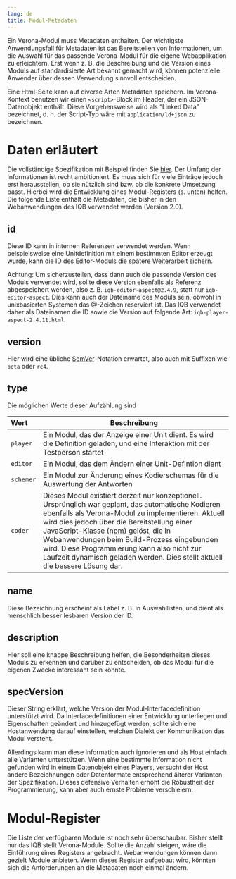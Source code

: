 ```yaml
---
lang: de
title: Modul-Metadaten
---
```


Ein Verona-Modul muss Metadaten enthalten. Der wichtigste Anwendungsfall für Metadaten ist das Bereitstellen von Informationen, um die Auswahl für das passende Verona-Modul für die eigene Webapplikation zu erleichtern. Erst wenn z. B. die Beschreibung und die Version eines Moduls auf standardisierte Art bekannt gemacht wird, können potenzielle Anwender über dessen Verwendung sinnvoll entscheiden.

Eine Html-Seite kann auf diverse Arten Metadaten speichern. Im Verona-Kontext benutzen wir einen `<script>`-Block im Header, der ein JSON-Datenobjekt enthält. Diese Vorgehensweise wird als "Linked Data" bezeichnet, d. h. der Script-Typ wäre mit `application/ld+json` zu bezeichnen.

# Daten erläutert

Die vollständige Spezifikation mit Beispiel finden Sie [hier](https://verona-interfaces.github.io/metadata). Der Umfang der Informationen ist recht ambitioniert. Es muss sich für viele Einträge jedoch erst herausstellen, ob sie nützlich sind bzw. ob die konkrete Umsetzung passt. Hierbei wird die Entwicklung eines Modul-Registers (s. unten) helfen. Die folgende Liste enthält die Metadaten, die bisher in den Webanwendungen des IQB verwendet werden (Version 2.0).

## id

Diese ID kann in internen Referenzen verwendet werden. Wenn beispielsweise eine Unitdefinition mit einem bestimmten Editor erzeugt wurde, kann die ID des Editor-Moduls die spätere Weiterarbeit sichern. 

Achtung: Um sicherzustellen, dass dann auch die passende Version des Moduls verwendet wird, sollte diese Version ebenfalls als Referenz abgespeichert werden, also z. B. `iqb-editor-aspect@2.4.9`, statt nur `iqb-editor-aspect`. Dies kann auch der Dateiname des Moduls sein, obwohl in unixbasierten Systemen das @-Zeichen reserviert ist. Das IQB verwendet daher als Dateinamen die ID sowie die Version auf folgende Art: `iqb-player-aspect-2.4.11.html`.

## version

Hier wird eine übliche [SemVer](https://semver.org/lang/de/)-Notation erwartet, also auch mit Suffixen wie `beta` oder `rc4`.

## type

Die möglichen Werte dieser Aufzählung sind

| Wert | Beschreibung                                                                                                                                                                                                                                                                                                                                                                                                                                                                  | 
| :--- |-------------------------------------------------------------------------------------------------------------------------------------------------------------------------------------------------------------------------------------------------------------------------------------------------------------------------------------------------------------------------------------------------------------------------------------------------------------------------------|
| `player` | Ein Modul, das der Anzeige einer Unit dient. Es wird die Definition geladen, und eine Interaktion mit der Testperson startet                                                                                                                                                                                                                                                                                                                                                  |
| `editor` | Ein Modul, das dem Ändern einer Unit-Defintion dient                                                                                                                                                                                                                                                                                                                                                                                                                          |
| `schemer` | Ein Modul zur Änderung eines Kodierschemas für die Auswertung der Antworten                                                                                                                                                                                                                                                                                                                                                                                                   |
| `coder` | Dieses Modul existiert derzeit nur konzeptionell. Ursprünglich war geplant, das automatische Kodieren ebenfalls als Verona-Modul zu implementieren. Aktuell wird dies jedoch über die Bereitstellung einer JavaScript-Klasse ([npm](https://www.npmjs.com/package/@iqb/responses)) gelöst, die in Webanwendungen beim Build-Prozess eingebunden wird. Diese Programmierung kann also nicht zur Laufzeit dynamisch geladen werden. Dies stellt aktuell die bessere Lösung dar. |

## name

Diese Bezeichnung erscheint als Label z. B. in Auswahllisten, und dient als menschlich besser lesbaren Version der ID.

## description

Hier soll eine knappe Beschreibung helfen, die Besonderheiten dieses Moduls zu erkennen und darüber zu entscheiden, ob das Modul für die eigenen Zwecke interessant sein könnte.

## specVersion

Dieser String erklärt, welche Version der Modul-Interfacedefinition unterstützt wird. Da Interfacedefinitionen einer Entwicklung unterliegen und Eigenschaften geändert und hinzugefügt werden, sollte sich eine Hostanwendung darauf einstellen, welchen Dialekt der Kommunikation das Modul versteht.

Allerdings kann man diese Information auch ignorieren und als Host einfach alle Varianten unterstützen. Wenn eine bestimmte Information nicht gefunden wird in einem Datenobjekt eines Players, versucht der Host andere Bezeichnungen oder Datenformate entsprechend älterer Varianten der Spezifikation. Dieses defensive Verhalten erhöht die Robustheit der Programmierung, kann aber auch ernste Probleme verschleiern.

# Modul-Register

Die Liste der verfügbaren Module ist noch sehr überschaubar. Bisher stellt nur das IQB stellt Verona-Module. Sollte die Anzahl steigen, wäre die Einführung eines Registers angebracht. Webanwendungen können dann gezielt Module anbieten. Wenn dieses Register aufgebaut wird, könnten sich die Anforderungen an die Metadaten noch einmal ändern.